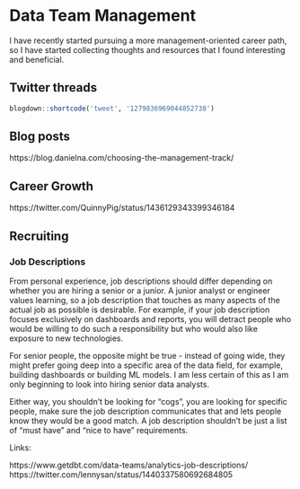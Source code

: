 # Data Team Management

I have recently started pursuing a more management-oriented career path, so I have started collecting thoughts and resources that I found interesting and beneficial.

## Twitter threads

```r
blogdown::shortcode('tweet', '1279836969044852738')
```

## Blog posts

https://blog.danielna.com/choosing-the-management-track/

## Career Growth

https://twitter.com/QuinnyPig/status/1436129343399346184

## Recruiting

### Job Descriptions

From personal experience, job descriptions should differ depending on whether you are hiring a senior or a junior. A junior analyst or engineer values learning, so a job description that touches as many aspects of the actual job as possible is desirable. For example, if your job description focuses exclusively on dashboards and reports, you will detract people who would be willing to do such a responsibility but who would also like exposure to new technologies.

For senior people, the opposite might be true - instead of going wide, they might prefer going deep into a specific area of the data field, for example, building dashboards or building ML models. I am less certain of this as I am only beginning to look into hiring senior data analysts.

Either way, you shouldn't be looking for "cogs", you are looking for specific people, make sure the job description communicates that and lets people know they would be a good match. A job description shouldn't be just a list of "must have" and "nice to have" requirements.

Links:

https://www.getdbt.com/data-teams/analytics-job-descriptions/
https://twitter.com/lennysan/status/1440337580692684805